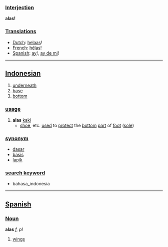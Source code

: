 ===[[Interjection]]===

'''alas!'''

===[[Translation]]s===
*[[Dutch]]: [[helaas]]!
*[[French]]: [[hélas]]!
*[[Spanish]]: [[ay]]!, [[ay de mi]]!

----

== [[Indonesian]] ==

# [[underneath]]
# [[base]]
# [[bottom]]

=== [[usage]] ===
# '''alas''' [[kaki]]
#* [[shoe]], etc. [[use]]d to [[protect]] the [[bottom]] [[part]] of [[foot]] ([[sole]])

=== [[synonym]] ===
* [[dasar]]
* [[basis]]
* [[lapik]]

=== [[search keyword]] ===
* bahasa_indonesia

----

==[[Spanish]]==

===[[Noun]]===

'''alas''' ''f, pl''

#[[wing]]s